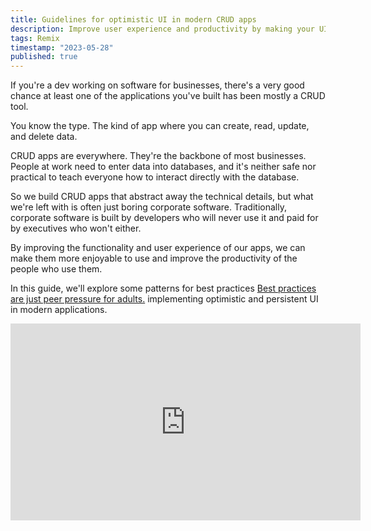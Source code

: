 ```yaml
---
title: Guidelines for optimistic UI in modern CRUD apps
description: Improve user experience and productivity by making your UI faster. Persist data automatically, debounce saves, and show changes optimistically.
tags: Remix
timestamp: "2023-05-28"
published: true
---
```


If you're a dev working on software for businesses, there's a very good chance at least one of the applications you've built has been mostly a CRUD tool.

You know the type. The kind of app where you can create, read, update, and delete data.

CRUD apps are everywhere. They're the backbone of most businesses. People at work need to enter data into databases, and it's neither safe nor practical to teach everyone how to interact directly with the database.

So we build CRUD apps that abstract away the technical details, but what we're left with is often just boring corporate software.<SideNote> Traditionally, corporate software is built by developers who will never use it and paid for by executives who won't either. </SideNote>

By improving the functionality and user experience of our apps, we can make them more enjoyable to use and improve the productivity of the people who use them.

In this guide, we'll explore some patterns for best practices<SideNote> [Best practices are just peer pressure for adults.](https://twitter.com/jacobmparis/status/1470157289319399424) </SideNote> implementing optimistic and persistent UI in modern applications.

<div>
  <iframe
    className="mx-auto max-w-full"
    width="560"
    height="315"
    src="https://www.youtube.com/embed/_L-cLLMGNsM"
    title="YouTube video player"
    frameBorder="0"
    allow="accelerometer; autoplay; clipboard-write; encrypted-media; gyroscope; picture-in-picture; web-share"
    allowFullScreen
  />
</div>

## When to create a new document?

Users create new documents by hitting a submit button, but what's the best time for them to do that?

Most apps require you to enter data into a form first and then submit it. This pattern predates computers themselves<SideNote> Paper forms must be filled out before submission. Does that make HTML forms skeuomorphic? </SideNote> and is still in heavy use today.

Notably, this works well for both short and long forms. Short forms are easy to finish in a single quick moment, while long forms often have a lot of data that needs to be reviewed before submitting.

In either case, the data you're entering has a concept of being "finished" at some point, and then you can submit it and move on to the next task.

Other documents don't have such a concept. They're ongoing processes that can be worked on and worked on forever. You don't pre-fill a Google Doc and submit it when it's ready, you just make a new one and edit it until you're happy.

This pattern front-loads the submit button, creating a blank document that puts the user immediately into the edit state. This makes for a very low friction creation process, but it can lead to a messy library of throwaway documents that the user has to clean up later.<SideNote> Improve this by automatically deleting previous empty documents when the user creates a new one. </SideNote>

- If the user is going to be making lots of changes over time, let them create the doc instantly and move straight into the editing process
- Otherwise, collect the data up front (form-first) and create the doc when they're ready to submit it

## Handling drafts before submission

Between the "form-first" and "create-first" patterns is the "draft" pattern. The user still fills out the form but **the data is saved as a draft before it's submitted.**

Drafts are an excellent way to ensure users don't lose their data if they refresh the page or navigate elsewhere. You can do this by [persisting their in-progress form data in local storage or in a database](/content/remix-form-autosave).

- Slack does this with messages in the chat box
- Turbo Tax does this with your whole tax return application

If you store drafts in local storage, you'll need to make sure the [form doesn't appear in the initial server render](/content/remix-progressive-client-only) or you'll get a Flash of Unstyled Content.

## Editing data

Save patterns for editing data depend on the impact of the change.

For low impact changes, you can usually [save changes automatically as the user types](/content/remix-form-autosave). This works especially well when each field can be validated independently.

There's no need to maintain a draft changes here because they're persisted and written to the document immediately.

Higher impact changes may require you to **wait until the user is done editing the whole document before saving**. You wouldn't want to submit changes to a tax return before the user has finished filling out all the fields and confirmed the data is correct.

In that case, you can still save as the user types, but save it to a draft (either local or on the database) and only publish it when the user is ready. **Keeping this draft allows the user to come back later and finish editing it.**

## Reduce server load by debouncing saves

A debounce is a function that waits a certain amount of time before running. If the function is called again before the timeout completes, the timeout is canceled and restarted.

When a user is typing, sending a network request on every single keystroke is a bit wasteful. Instead, you can debounce the save function so that it only runs after the user has stopped typing for a certain amount of time.

**One of the main reasons developers have historically implemented debounces is because managing parallel requests is hard.** Responses can return out of order and mess up the frontend UI, or even trigger a feedback loop.

This isn't a problem with Remix, since request cancellation is handled automatically, but you may still want to [use a debounce fetcher to reduce server load](/content/use-debounce-fetcher) as you persist the user's changes.

- Submit onChange with a debounced timeout
- Submit onBlur immediately and cancel the debounce so there's no stale submission when the last timeout completes.
- **Give each input its own fetcher so that editing a second input doesn't cancel saving the change to the first input.**

## Impove UI responsiveness by showing changes optimistically

When a user creates a new item, one of two things can happen

- The app redirects them to a page for the new item so they can start using it immediately
- The new item appears in the list of all items so they can either keep adding more or manage multiple items once.

If the create item form is still visible, **clear the fields so they can create another item immediately.**

To improve the responsiveness of the UI, show the new item optimistically before the server confirms it's been created.

**Keep separate components for the real data and the optimistic data.** Items that are shown optimistically often look different (perhaps with a loading indicator, or a different background color, or faded text) and aren't interactive yet, so they shouldn't have links or buttons.<SideNote> If you show a user an interactive element, like a link or button, they'll expect to be able to interact with it. If it's not possible for them to do that yet, it's better to not show it at all. </SideNote>

A helpful way to de-duplicate optimistic data against real data is to generate a unique client-side ID for each new item. This does not replace the necessary server-side ID which should be used for everything else.<SideNote> A malicious user could send any client ID they want to the server, so you should only use the client ID for things that improve the experience of that user. If they want to send bad data and ruin their own experience, that's their own problem. </SideNote>

When you delete an item, remove it from the list optimistically. Optimistic deletes usually just mean visually hiding the component until the server reloads with the new data.

## Error handling

If creating a new item fails, show an error message and allow the user to retry.

- Some apps show an error in a toast message with a retry button attached.
- You could send them back to the form with their data pre-filled so they can fix it and try again.
- When Twitter fails to post a tweet, it moves the failed tweet into your drafts where you can retry at any time.

You can minimize the chance of errors by [validating the data on the client](/content/remix-form-validation) before sending it to the server. **Optimistic UI should only be used for actions that have a high chance of success.**

## Pagination

Pagination is a great way to keep your page loads fast and avoid cluttering your UI with too much data.

When implementing optimistic UI in a paginated list, you have a few options

- show new items at the top of the list so they're always on the first page
- move the user to the next page when they create a new item
- or overflow the page and show 11 items on a page that only shows 10

There are valid use-cases for each of these options.

## Status indicators

The worst thing you can do to your users is lose their data because you didn't tell them it wasn't being saved.<SideNote> In the past, users would blame themselves for not saving their work often enough, or forgetting to make backups. Now, expectations have shifted and if you lose their data, they'll blame you.</SideNote> There are many reasons why a save might fail, like network issues or server errors, and a resilient application needs to protect the user by handling them.

- Show a loading indicator when the document is saving
- Tell the user when the document was last saved
- If the document fails to save, show an error message and make sure they know it's not safe to leave the page yet

## History and undo

No matter how many times you tell users their changes are permanent and their data will be lost forever if you delete it, they are still going to delete things by mistake and ask to have them restored. It's just a fact of life.

A soft delete policy is a great way to avoid these issues. **Instead of deleting data, just mark it as deleted and hide it from the user.**<SideNote> This does not apply to deleted accounts and GDPR requests and other cases where the user is revoking your right to hold their data.</SideNote> This way, if they change their mind, you can easily restore it.

Better yet, **keep an ongoing history of all changes to the data.** Notion and Google Docs make it easy to see the history of a document and restore it to a previous state.
